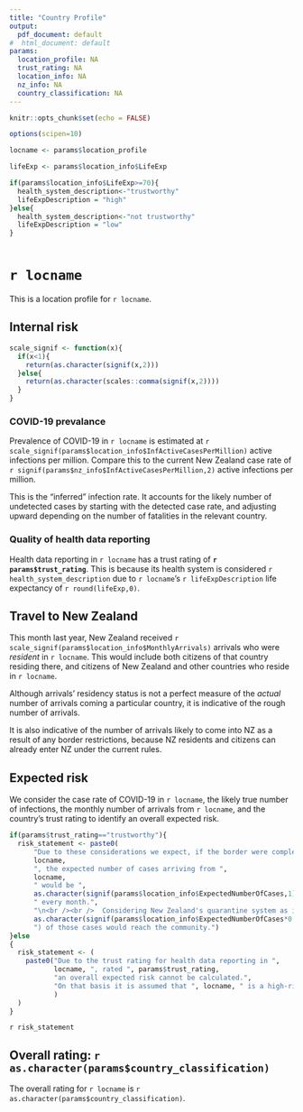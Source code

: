 ```yaml
---
title: "Country Profile"
output:
  pdf_document: default
#  html_document: default
params:
  location_profile: NA
  trust_rating: NA
  location_info: NA
  nz_info: NA
  country_classification: NA
---
```

```r
knitr::opts_chunk$set(echo = FALSE)

options(scipen=10)
```

```r


locname <- params$location_profile

lifeExp <- params$location_info$LifeExp

if(params$location_info$LifeExp>=70){
  health_system_description<-"trustworthy"
  lifeExpDescription = "high"
}else{
  health_system_description<-"not trustworthy"
  lifeExpDescription = "low"
}



```

# `r locname`

This is a location profile for `r locname`.

## Internal risk

```r
scale_signif <- function(x){
  if(x<1){
    return(as.character(signif(x,2)))
  }else{
    return(as.character(scales::comma(signif(x,2))))
  }
}
```


### COVID-19 prevalance

Prevalence of COVID-19 in `r locname` is estimated at `r scale_signif(params$location_info$InfActiveCasesPerMillion)` active infections per million. Compare this to the current New Zealand case rate of `r signif(params$nz_info$InfActiveCasesPerMillion,2) ` active infections per million. 

This is the "inferred" infection rate. It accounts for the likely number of undetected cases by starting with the detected case rate, and adjusting upward depending on the number of fatalities in the relevant country.

### Quality of health data reporting

Health data reporting in `r locname` has a trust rating of **`r params$trust_rating`**. This is because its health system is considered `r health_system_description ` due to `r locname`'s `r lifeExpDescription` life expectancy of `r round(lifeExp,0)`.

## Travel to New Zealand

This month last year, New Zealand received `r scale_signif(params$location_info$MonthlyArrivals) ` arrivals who were _resident_ in `r locname`. This would include both citizens of that country residing there, and citizens of New Zealand and other countries who reside in `r locname`.

Although arrivals' residency status is not a perfect measure of the _actual_ number of arrivals coming a particular country, it is indicative of the rough number of arrivals.

It is also indicative of the number of arrivals likely to come into NZ as a result of any border restrictions, because NZ residents and citizens can already enter NZ under the current rules.

## Expected risk


We consider the case rate of COVID-19 in `r locname`, 
the likely true number of infections, the monthly number of arrivals from 
`r locname`, and the country's trust rating to identify an overall expected risk.

```r

if(params$trust_rating=="trustworthy"){
  risk_statement <- paste0(
      "Due to these considerations we expect, if the border were completely open to ",
      locname,
      ", the expected number of cases arriving from ",
      locname,
      " would be ",
      as.character(signif(params$location_info$ExpectedNumberOfCases,1)),
      " every month.",
      "\n<br /><br />  Considering New Zealand's quarantine system as it has existed over the last few months, a quarantine system could ensure that only 0.5% to 1% (",
      as.character(signif(params$location_info$ExpectedNumberOfCases*0.005,1)), " to ", as.character(signif(params$location_info$ExpectedNumberOfCases*0.01,1)),
      ") of those cases would reach the community.")
}else
{
  risk_statement <- (
    paste0("Due to the trust rating for health data reporting in ",
           locname, ", rated ", params$trust_rating,
           "an overall expected risk cannot be calculated.",
           "On that basis it is assumed that ", locname, " is a high-risk location."
           )
  )
}

```

`r risk_statement`


## Overall rating: `r as.character(params$country_classification)`

The overall rating for `r locname` is `r as.character(params$country_classification)`.





